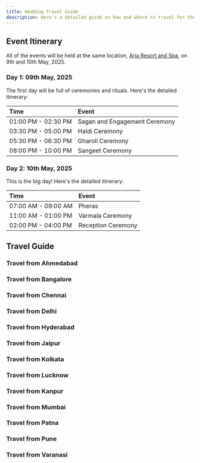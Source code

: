 ```yaml
---
title: Wedding Travel Guide
description: Here's a detailed guide on how and where to travel for the Wedding of Aishwarya and Sahil to be held on 10th of May, 2025.
---
```


## Event Itinerary

All of the events will be held at the same location, [Aria Resort and Spa](https://arianashik.in/), on 9th and 10th May, 2025.

### Day 1: 09th May, 2025

The first day will be full of ceremonies and rituals. Here's the detailed itinerary:

| Time     | Event                          |
| :------- | :----------------------------- |
| 01:00 PM - 02:30 PM | Sagan and Engagement Ceremony |
| 03:30 PM - 05:00 PM | Haldi Ceremony                |
| 05:30 PM - 06:30 PM | Gharoli Ceremony              |
| 08:00 PM - 10:00 PM | Sangeet Ceremony              |

### Day 2: 10th May, 2025

This is the big day! Here's the detailed itinerary:

| Time     | Event                          |
| :------- | :----------------------------- |
| 07:00 AM - 09:00 AM | Pheras |
| 11:00 AM - 01:00 PM | Varmala Ceremony |
| 02:00 PM - 04:00 PM | Reception Ceremony |

## Travel Guide

### Travel from Ahmedabad
### Travel from Bangalore
### Travel from Chennai
### Travel from Delhi
### Travel from Hyderabad
### Travel from Jaipur
### Travel from Kolkata
### Travel from Lucknow
### Travel from Kanpur
### Travel from Mumbai
### Travel from Patna
### Travel from Pune
### Travel from Varanasi
